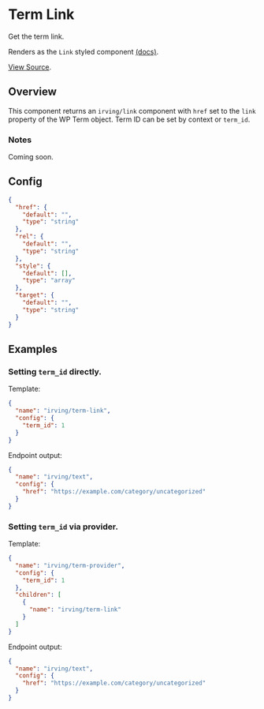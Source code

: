 <Meta title="WordPress Components|Term Link" />

# Term Link
Get the term link.

Renders as the `Link` styled component [(docs)](?path=/docs/styled-components-link--plain-text-example).

[View Source](https://github.com/alleyinteractive/wp-irving/tree/master/inc/components/components/term-link).

## Overview
This component returns an `irving/link` component with `href` set to the `link` property of the WP Term object. Term ID can be set by context or `term_id`.

### Notes
Coming soon.

## Config
```json
{
  "href": {
    "default": "",
    "type": "string"
  },
  "rel": {
    "default": "",
    "type": "string"
  },
  "style": {
    "default": [],
    "type": "array"
  },
  "target": {
    "default": "",
    "type": "string"
  }
}
```

## Examples

### Setting `term_id` directly.
Template:
```json
{
  "name": "irving/term-link",
  "config": {
    "term_id": 1
  }
}
```

Endpoint output:
```json
{
  "name": "irving/text",
  "config": {
    "href": "https://example.com/category/uncategorized"
  }
}
```


### Setting `term_id` via provider.
Template:
```json
{
  "name": "irving/term-provider",
  "config": {
    "term_id": 1
  },
  "children": [
    {
      "name": "irving/term-link"
    }
  ]
}
```

Endpoint output:
```json
{
  "name": "irving/text",
  "config": {
    "href": "https://example.com/category/uncategorized"
  }
}
```
